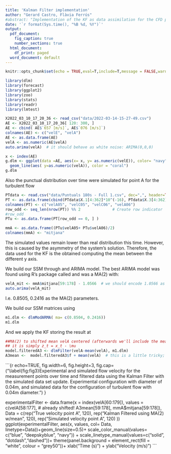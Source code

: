 ```yaml
---
title: 'Kalman Filter implementation'
author: "Gerard Castro, Flàvia Ferrús"
#abstract: "Implementation of the KF as data assimilation for the CFD predictions of a turbulent flow in a finite cylinder. "
date: '`r format(Sys.time(), "%B %d, %Y")`'
output:
  pdf_document: 
    fig_caption: true
    number_sections: true
  html_document:
    df_print: paged
  word_document: default
---
```


```{=tex}
\tableofcontents
\newpage
```
```r
knitr::opts_chunk$set(echo = TRUE,eval=T,include=T,message = FALSE,warning=FALSE)
```

```r
library(dlm)
library(forecast)
library(ggplot2)
library(zoo)
library(stats)
library(readr)
library(lmtest)
```

\section{Experimental data}

```r
X2022_03_10_17_20_36 <- read_csv("data/2022-03-14-15-27-49.csv")
AE <- X2022_03_10_17_20_36[ 120: 300, ]
AE <- cbind( AE$`657 [m/s]`, AE$`076 [m/s]`)
colnames(AE) <- c("velE", "velA")
AE <- as.data.frame(AE)
velA <- as.numeric(AE$velA)
auto.arima(velA)  # it should behave as white noise: ARIMA(0,0,0)
```

\subsection{Graphic}

```r
x <- index(AE)
g.dlm <- ggplot(data =AE, aes(x= x, y= as.numeric(velE)), color= "navy") + geom_line()+
  geom_line(aes( y=as.numeric(velA)), color = "coral")
g.dlm
```

\section{Simulated data}

Also the punctual distribution over time were simulated for point A for the turbulent flow

```r
PTdata <- read.csv("data/Puntuals 180s - Full 1.csv", dec=",", header=TRUE, stringsAsFactors=FALSE)
PT <- as.data.frame(cbind(PTdata$X.1[4:362]*10^(-16), PTdata$X.3[4:362]*10^(-16), PTdata$X.5[4:362]*10^(-16), PTdata$X.7[4:362]*10^(-16)))
colnames(PT) <- c("velA05", "velC05", "velC06", "velA06")
row_odd <- seq_len(nrow(PT)) %% 2              # Create row indicator
#row_odd  
PTu <- as.data.frame(PT[row_odd == 0, ] ) 

mmA <- as.data.frame((PTu$velA05+ PTu$velA06)/2)
colnames(mmA) <- "mitjana"
```

The simulated values remain lower than real distribution this time. However, this 
is caused by the asymmetry of the system's solution. Therefore, the data used 
for the KF is the obtained computing the mean between the different y axis.

\section{Kalman Filter}

\subsection{SMM}

We build our SSM through and ARIMA model. The best ARIMA model was found using R's package called \texttt{auto.arima} and was a MA(2) with:

```r
velA_mit <- mmA$mitjana[59:178] - 1.0566  # we should encode 1.0566 as mean(mmA$mitjana[59:178])
auto.arima(velA_mit)
```

I.e. 0.8505, 0.2416 as the MA(2) parameters.

\subsection{Applying the KF}

We build our SSM matrices using

```r
m1.dlm <- dlmModARMA( ma= c(0.8504, 0.2416))
m1.dlm
```

And we apply the KF storing the result at \texttt{A3mean}

```r
##MA(2) to shifted mean velA centered (afterwards we'll include the mean)
## it is simply z_t = x_t - \mu
model.filteredA3 <- dlmFilter(velA-mean(velA), m1.dlm)
A3mean <-  model.filteredA3$f + mean(velA)  # this is a little tricky; I'll comment it later
```

\section{Results}

```{r echo=TRUE, fig.width=6, fig.height=3, fig.cap= ("\\label{fig:fig3}Experimental and simulated flow velocity for the measurement points over time and filtered data using the Kalman Filter with the simulated data set update. Experimental configuration with diameter of 0.04m, and simulated data for the configuration of turbulent flow with 0.04m diameter. ") }

experimentalFilter  <- data.frame(x = index(velA[60:179]), 
                                  values = c(velA[58:177], # already shifted! 
                                             A3mean[59:178],
                                             mmA$mitjana[59:178]), 
                        Data = c(rep("True velocity point A", 120), 
                                 rep("Kalman Filtered using MA(2) w/mean", 120),
                                 rep("Simulated velocity point A", 120) 
                                 ))
ggplot(experimentalFilter, aes(x, values, col= Data, linetype=Data))+geom_line(size=0.5)+
  scale_color_manual(values= c("blue",  "deepskyblue", "navy")) +
  scale_linetype_manual(values=c("solid", "dotdash","dashed"))+
  theme(panel.background = element_rect(fill = "white", colour = "grey50"))+
  xlab("Time (s)") + ylab("Velocity (m/s)")
```
